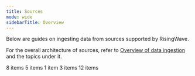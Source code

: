 ```yaml
---
title: Sources
mode: wide
sidebarTitle: Overview
---
```


Below are guides on ingesting data from sources supported by RisingWave. 

For the overall architecture of sources, refer to [Overview of data ingestion](/ingestion/overview) and the topics under it.

<CardGroup> <Card title="Message queues" icon="list" iconType="solid" href="/integrations/sources/kafka" > 8 items </Card> <Card title="Databases" icon="database" iconType="solid" href="/integrations/sources/postgresql-cdc" > 5 items </Card> <Card title="Data lakes" icon="water" iconType="solid" href="/integrations/sources/apache-iceberg" > 1 item </Card> <Card title="Object storages" icon="box" iconType="solid" href="/integrations/sources/s3" > 3 items </Card> <Card title="Third-party SaaS platforms" icon="gauge-high" iconType="solid" href="/integrations/sources/confluent-cloud" > 12 items </Card> </CardGroup>

